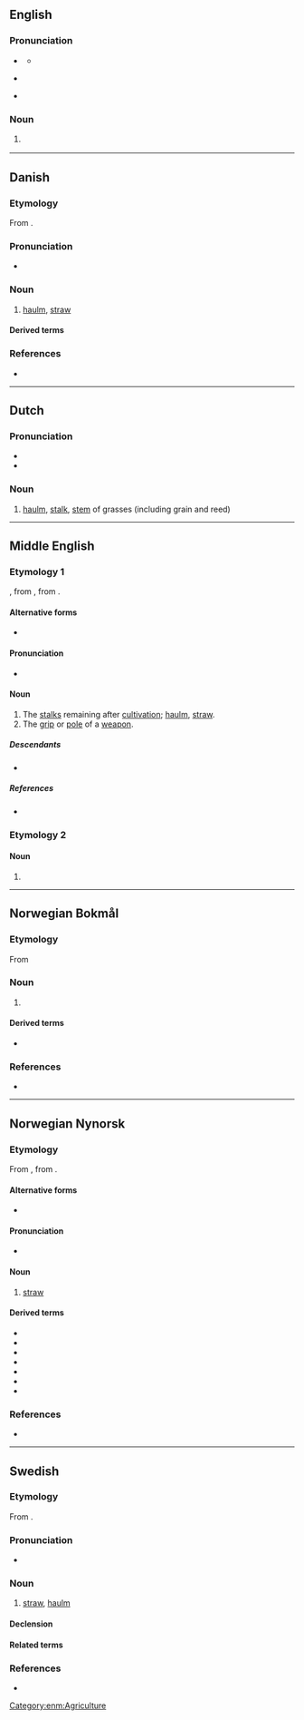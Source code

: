 {{also|Halm}}
==English==

===Pronunciation===
* {{a|UK}} {{IPA|en|/hɔːm/}}
** {{audio|en|LL-Q1860 (eng)-Vealhurl-halm.wav|Audio (UK)}}
* {{a|US}} {{IPA|en|/hɔm/}}
* {{rhymes|en|ɔːm|s=1}}

===Noun===
{{en-noun|~}}

# {{lb|en|botany}} {{alternative spelling of|en|haulm}}

----

==Danish==
{{wikipedia|lang=da}}

===Etymology===
From {{der|da|non|halmr}}.

===Pronunciation===
* {{IPA|da|/halm/|[halˀm]}}

===Noun===
{{da-noun|en|-}}

# [[haulm]], [[straw]]

====Derived terms====
{{der3|da|halmafbrænding|halmballe|halmknippe|halmkrans|halmloft|halmmadras|halmmåtte|halmstak|halmvisk|hvedehalm|langhalm|overskudshalm|sengehalm|halmstrå|græshalm|halmbuk|halmhus|halmfyr}}

===References===
* {{R:DDO}}

----

==Dutch==

===Pronunciation===
* {{rhymes|nl|ɑlm|s=1}}
* {{audio|nl|Nl-halm.ogg|Audio}}

===Noun===
{{nl-noun|m|-en|halmpje}}

# [[haulm]], [[stalk]], [[stem]] of grasses (including grain and reed)

----

==Middle English==

===Etymology 1===
{{inh+|enm|ang|healm}}, from {{inh|enm|gmw-pro|*halm}}, from {{inh|enm|gem-pro|*halmaz}}.

====Alternative forms====
* {{alter|enm|halme|healm|helme|holme}}

====Pronunciation====
* {{IPA|enm|/halm/}}

====Noun====
{{enm-noun|helmes}}

# The [[stalk]]s remaining after [[cultivation]]; [[haulm]], [[straw]].
# The [[grip]] or [[pole]] of a [[weapon]].

=====Descendants=====
* {{desc|en|haulm|halm|helm}}

=====References=====
* {{R:MED Online|entry=halm |pos=n |id=MED19855 |accessdate=2018-07-18}}

===Etymology 2===

====Noun====
{{head|enm|noun}}

# {{alt form|enm|helm}}

[[Category:enm:Agriculture]]

----

==Norwegian Bokmål==
{{wikipedia|lang=no}}

===Etymology===
From {{der|nb|non|halmr}}

===Noun===
{{head|nb|noun|g=m|definite singular|halmen}}

# {{l|en|straw}}

====Derived terms====
* {{l|nb|halmtak}}

===References===
* {{R:The Bokmål Dictionary}}

----

==Norwegian Nynorsk==
{{wikipedia|lang=nn}}

===Etymology===
From {{der|nn|non|halmr}}, from {{der|nn|gem-pro|*halmaz}}.

====Alternative forms====
* {{l|nn|[[hålm]], [[hålm’e]], [[håm’e]], [[hælm|hæłm]], [[alm]]}} {{q|dialectal}}

====Pronunciation====
* {{IPA|nn|/hɑlm/|/hɑɽm/}} {{nn-pronu-note}}

====Noun====
{{nn-noun-mu}}

# {{lb|nn|collective}} [[straw]]

====Derived terms====
* {{l|nn|halmhatt}}
* {{l|nn|halmseng}}
* {{l|nn|halmstrå}}
* {{l|nn|halmtak}}
* {{l|nn|helma}}
* {{l|nn|helme}}
* {{l|nn|marhalm}}

===References===
* {{R:The Nynorsk Dictionary}}

----

==Swedish==

===Etymology===
From {{der|sv|non|halmr}}.

===Pronunciation===
* {{audio|sv|Sv-halm.ogg|Audio}}

===Noun===
{{sv-noun|c}}

# [[straw]], [[haulm]]

====Declension====
{{sv-noun-unc-irreg-c|2=halmen}}

====Related terms====
{{rel4|sv
|halma
|halmbal
|halmbolster
|halmbädd
|halmfläta
|halmflätning
|halmfärgad
|halmgul
|halmhatt
|halmhylsa
|halmig
|halmkärve
|halmmadrass
|halmmatta
|halmpress
|halmrep
|halmsko
|halmslöjd
|halmstack
|Halmstad
|Halmstadsbo
|Halmstadslax
|halmstrå
|halmtak
|halmtäckning
|halmtäckt
|halmviska
|sänghalm
|ärthalm}}

===References===
* {{R:svenska.se|saol}}